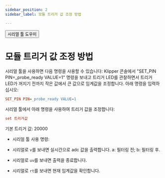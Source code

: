 ```yaml
---
sidebar_position: 2
sidebar_label: 모듈 트리거 값 조정 방법

---
```


<Button variant="contained" disableElevation href="https://apps.microsoft.com/detail/9nblggh43hdm?launch=true&mode=full&hl=en&gl=hk&ocid=bingwebsearch">시리얼 툴 도우미</Button>

# 모듈 트리거 값 조정 방법
시리얼 툴을 사용하면 다음 명령을 사용할 수 있습니다:
Klipper 콘솔에서 "SET_PIN PIN=_probe_ready VALUE=1" 명령을 보내고 트리거 LED를 관찰하면서 트리거 LED가 꺼지기 전까지 작은 값에서 큰 값으로 임계값을 조정합니다. 아래 명령을 입력하십시오:
```cfg
SET_PIN PIN=_probe_ready VALUE=1
```
시리얼 툴에서 아래 명령을 사용하여 트리거 값을 조정합니다:
```cfg
set 트리거값
```
기본 트리거 값: 20000
* 시리얼 툴 사용 명령:

* 시리얼로 `v`를 보내면 실시간으로 adc 값을 출력합니다. a: 필터링 전; b: 필터링 후.
* 시리얼로 `uv`를 보내면 출력을 종료합니다.
* 시리얼로 `rt`를 보내면 현재 임계값을 확인합니다.
